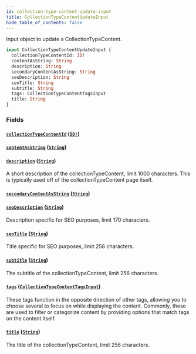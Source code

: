 ```yaml
---
id: collection-type-content-update-input
title: CollectionTypeContentUpdateInput
hide_table_of_contents: false
---
```



Input object to update a CollectionTypeContent.

```graphql
input CollectionTypeContentUpdateInput {
  collectionTypeContentId: ID!
  contentAsString: String
  description: String
  secondaryContentAsString: String
  seoDescription: String
  seoTitle: String
  subtitle: String
  tags: CollectionTypeContentTagsInput
  title: String
}
```


### Fields

#### [`collectionTypeContentId`](#) ([`ID!`](/developers/demandhq-apis/demand-api/graphql/reference/scalars/id))




#### [`contentAsString`](#) ([`String`](/developers/demandhq-apis/demand-api/graphql/reference/scalars/string))




#### [`description`](#) ([`String`](/developers/demandhq-apis/demand-api/graphql/reference/scalars/string))

A short description of the collectionTypeContent, limit 1000 characters. This
is typically used off of the collectionTypeContent page itself.


#### [`secondaryContentAsString`](#) ([`String`](/developers/demandhq-apis/demand-api/graphql/reference/scalars/string))




#### [`seoDescription`](#) ([`String`](/developers/demandhq-apis/demand-api/graphql/reference/scalars/string))

Description specific for SEO purposes, limit 170 characters.


#### [`seoTitle`](#) ([`String`](/developers/demandhq-apis/demand-api/graphql/reference/scalars/string))

Title specific for SEO purposes, limit 256 characters.


#### [`subtitle`](#) ([`String`](/developers/demandhq-apis/demand-api/graphql/reference/scalars/string))

The subtitle of the collectionTypeContent, limit 256 characters.


#### [`tags`](#) ([`CollectionTypeContentTagsInput`](/developers/demandhq-apis/demand-api/graphql/reference/inputs/collection-type-content-tags-input))

These tags function in the opposite direction of other tags, allowing you to
choose several to focus on while displaying the content.
Commonly, these are used to filter or categorize content by providing options that match tags on the content itself.


#### [`title`](#) ([`String`](/developers/demandhq-apis/demand-api/graphql/reference/scalars/string))

The title of the collectionTypeContent, limit 256 characters.




